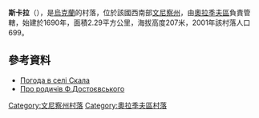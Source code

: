 {{coord|49|18|15|N|29|24|1|E|scale:30000|display=title}}

'''斯卡拉'''（{{lang-uk|Скала}}），是[[烏克蘭|烏克蘭]]的村落，位於該國西南部[[文尼察州|文尼察州]]，由[[奧拉季夫區|奧拉季夫區]]負責管轄，始建於1690年，面積2.29平方公里，海拔高度207米，2001年該村落人口699。

==參考資料==
* [http://weather.in.ua/ua/vinnickaja/23952 Погода в селі Скала] {{Wayback|url=http://weather.in.ua/ua/vinnickaja/23952 |date=20111220125254 }}
* [http://umoloda.kiev.ua/print/84/45/48955 Про родичів Ф.Достоєвського] {{Wayback|url=http://umoloda.kiev.ua/print/84/45/48955 |date=20160304185910 }}

[[Category:文尼察州村落|Category:文尼察州村落]]
[[Category:奧拉季夫區村落|Category:奧拉季夫區村落]]


{{Vinnytsia-geo-stub}}